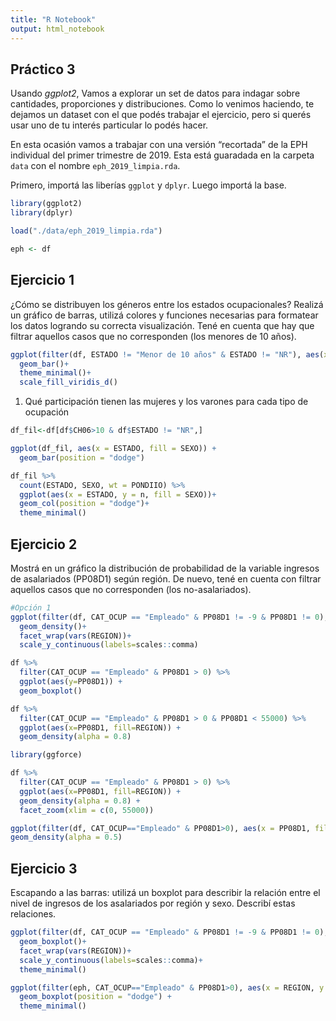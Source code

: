 ```yaml
---
title: "R Notebook"
output: html_notebook
---
```

## Práctico 3

Usando *ggplot2*, Vamos a explorar un set de datos para indagar sobre cantidades, proporciones y distribuciones. Como lo venimos haciendo, te dejamos un dataset con el que podés trabajar el ejercicio, pero si querés usar uno de tu interés particular lo podés hacer. 

En esta ocasión vamos a trabajar con una versión "recortada" de la EPH individual del primer trimestre de 2019. Esta está guaradada en la carpeta `data` con el nombre `eph_2019_limpia.rda`. 

Primero, importá las liberías `ggplot` y `dplyr`. Luego importá la base. 

```r
library(ggplot2)
library(dplyr)

load("./data/eph_2019_limpia.rda")

eph <- df
```


## Ejercicio 1

¿Cómo se distribuyen los géneros entre los estados ocupacionales? Realizá un gráfico de barras, utilizá colores y funciones necesarias para formatear los datos logrando su correcta visualización. Tené en cuenta que hay que filtrar aquellos casos que no corresponden (los menores de 10 años).

```r
ggplot(filter(df, ESTADO != "Menor de 10 años" & ESTADO != "NR"), aes(x=SEXO, fill = ESTADO))+ 
  geom_bar()+ 
  theme_minimal()+ 
  scale_fill_viridis_d() 
```

1) Qué participación tienen las mujeres y los varones para cada tipo de ocupación 

```r
df_fil<-df[df$CH06>10 & df$ESTADO != "NR",] 

ggplot(df_fil, aes(x = ESTADO, fill = SEXO)) + 
  geom_bar(position = "dodge")
```
```r
df_fil %>%
  count(ESTADO, SEXO, wt = PONDIIO) %>%
  ggplot(aes(x = ESTADO, y = n, fill = SEXO))+
  geom_col(position = "dodge")+
  theme_minimal()
```


## Ejercicio 2

Mostrá en un gráfico la distribución de probabilidad de la variable ingresos de asalariados (PP08D1) según región. De nuevo, tené en cuenta con filtrar aquellos casos que no corresponden (los no-asalariados).

```r
#Opción 1
ggplot(filter(df, CAT_OCUP == "Empleado" & PP08D1 != -9 & PP08D1 != 0), aes(x= PP08D1))+ 
  geom_density()+ 
  facet_wrap(vars(REGION))+ 
  scale_y_continuous(labels=scales::comma) 
```
```r
df %>% 
  filter(CAT_OCUP == "Empleado" & PP08D1 > 0) %>% 
  ggplot(aes(y=PP08D1)) +
  geom_boxplot() 

df %>% 
  filter(CAT_OCUP == "Empleado" & PP08D1 > 0 & PP08D1 < 55000) %>% 
  ggplot(aes(x=PP08D1, fill=REGION)) +
  geom_density(alpha = 0.8) 
```

```r
library(ggforce)

df %>% 
  filter(CAT_OCUP == "Empleado" & PP08D1 > 0) %>% 
  ggplot(aes(x=PP08D1, fill=REGION)) +
  geom_density(alpha = 0.8) +
  facet_zoom(xlim = c(0, 55000))
```

```r
ggplot(filter(df, CAT_OCUP=="Empleado" & PP08D1>0), aes(x = PP08D1, fill = REGION)) +
geom_density(alpha = 0.5) 
```

## Ejercicio 3

Escapando a las barras: utilizá un boxplot para describir la relación entre el nivel de ingresos de los asalariados por región y sexo. Describí estas relaciones.

```r
ggplot(filter(df, CAT_OCUP == "Empleado" & PP08D1 != -9 & PP08D1 != 0), aes(x= SEXO, y = PP08D1))+ 
  geom_boxplot()+ 
  facet_wrap(vars(REGION))+ 
  scale_y_continuous(labels=scales::comma)+ 
  theme_minimal()

```


```r
ggplot(filter(eph, CAT_OCUP=="Empleado" & PP08D1>0), aes(x = REGION, y = PP08D1, fill=SEXO)) +
  geom_boxplot(position = "dodge") +
  theme_minimal()
```

